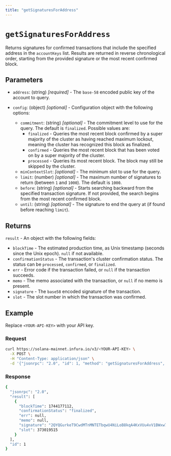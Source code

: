 ```yaml
---
title: "getSignaturesForAddress"
---
```



# `getSignaturesForAddress`

Returns signatures for confirmed transactions that include the specified address in the `accountKeys` list.
Results are returned in reverse chronological order, starting from the provided signature or the most recent confirmed block.

## Parameters

- `address`: (string) _[required]_ - The `base-58` encoded public key of the account to query.

- `config`: (object) _[optional]_  - Configuration object with the following options:
    - `commitment`: (string) _[optional]_  - The commitment level to use for the query. The default is `finalized`. Possible values are:
        - `finalized` - Queries the most recent block confirmed by a super majority of the cluster as having
            reached maximum lockout, meaning the cluster has recognized this block as finalized.
        - `confirmed` - Queries the most recent block that has been voted on by a super majority of the cluster.
        - `processed` - Queries its most recent block. The block may still be skipped by the cluster.
    - `minContextSlot`: _[optional]_ - The minimum slot to use for the query.
    - `limit`: (number) _[optional]_ - The maximum number of signatures to return (between `1` and `1000`).
        The default is `1000`.
    - `before`: (string) _[optional]_ - Starts searching backward from the specified transaction signature.
        If not provided, the search begins from the most recent confirmed block.
    - `until`: (string) _[optional]_ - The signature to end the query at (if found before reaching `limit`).

## Returns

`result` - An object with the following fields:

- `blockTime` - The estimated production time, as Unix timestamp (seconds since the Unix epoch). `null` if not available.
- `confirmationStatus` - The transaction's cluster confirmation status. The status can be `processed`, `confirmed`, or `finalized`.
- `err` - Error code if the transaction failed, or `null` if the transaction succeeds.
- `memo` - The memo associated with the transaction, or `null` if no memo is present.
- `signature` - The `base58` encoded signature of the transaction.
- `slot` - The slot number in which the transaction was confirmed.

## Example

Replace `<YOUR-API-KEY>` with your API key.

### Request

<Tabs>
  <TabItem value="curl">

  ```bash
  curl https://solana-mainnet.infura.io/v3/<YOUR-API-KEY> \
    -X POST \
    -H "Content-Type: application/json" \
    -d '{"jsonrpc": "2.0", "id": 1, "method": "getSignaturesForAddress", "params": ["Vote111111111111111111111111111111111111111", {"limit": 1}]}'
  ```

  </TabItem>
</Tabs>

### Response

<Tabs>
  <TabItem value="JSON">

  ```bash
  {
    "jsonrpc": "2.0",
    "result": [
      {
        "blockTime": 1744177112,
        "confirmationStatus": "finalized",
        "err": null,
        "memo": null,
        "signature": "2QYQGurkeT9CwdMTnMNTETbqwU4NiLoB8kqA4KxVUu4vV1BWxw79YfzWAWpPduqA2zmxgbunyrPZtCbDR7LCmTZr",
        "slot": 373019515
      }
    ],
    "id": 1
  }
  ```

  </TabItem>
</Tabs>